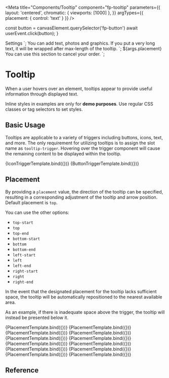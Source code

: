 
<Meta
  title="Components/Tooltip"
  component="fp-tooltip"
  parameters={{
    layout: 'centered',
    chromatic: { viewports: [1000] },
  }}
  argTypes={{
    placement: {
      control: 'text'
    }
  }}
/>

  const button = canvasElement.querySelector('fp-button')
  await userEvent.click(button);
}

<fp-tooltip placement="${ifDefined(args.placement)}">
  <fp-button slot="tooltip-trigger" icon="settings" variant="tertiary" kind="neutral" label="Settings" variant="secondary"></fp-button>
  Settings
</fp-tooltip>`;

<fp-tooltip placement="${ifDefined(args.placement)}">
  <fp-button slot="tooltip-trigger" icon="plus"></fp-button>
  You can add text, photos and graphics. If you put a very long text, it will be wrapped after max-length of the tooltip.
</fp-tooltip>`;

<fp-tooltip placement="${ifDefined(args.placement)}">
  <fp-button slot="tooltip-trigger">${args.placement}</fp-button>
  You can use this section to cancel your order.
</fp-tooltip>`;

# Tooltip

When a user hovers over an element, tooltips appear to provide useful information through displayed text.

<fp-alert variant="warning" icon>Inline styles in examples are only for **demo purposes**. Use regular CSS classes or tag selectors to set styles.</fp-alert>

## Basic Usage

Tooltips are applicable to a variety of triggers including buttons, icons, text, and more.
The only requirement for utilizing tooltips is to assign the slot name as `tooltip-trigger`. Hovering over the trigger component will cause the remaining content to be displayed within the tooltip.

<Canvas>
  <Story name="Usage With Icon Button" play={tooltipOpener}>
    {IconTriggerTemplate.bind({})}
  </Story>
  <Story name="Usage With Button" play={tooltipOpener}>
    {ButtonTriggerTemplate.bind({})}
  </Story>
</Canvas>

## Placement

By providing a `placement` value, the direction of the tooltip can be specified, resulting in a corresponding adjustment of the tooltip and arrow position. Default placement is `top`.

You can use the other options:

* `top-start`
* `top`
* `top-end`
* `bottom-start`
* `bottom`
* `bottom-end`
* `left-start`
* `left`
* `left-end`
* `right-start`
* `right`
* `right-end`

In the event that the designated placement for the tooltip lacks sufficient space, the tooltip will be automatically repositioned to the nearest available area.

As an example, if there is inadequate space above the trigger, the tooltip will instead be presented below it.

<Canvas>
  <Story name="Top-Start Placement"
    args={{ placement: 'top-start' }}
    play={tooltipOpener}>
    {PlacementTemplate.bind({})}
  </Story>
  <Story name="Top Placement"
    args={{ placement: 'top' }}
    play={tooltipOpener}>
    {PlacementTemplate.bind({})}
  </Story>
  <Story name="Top-End Placement"
    args={{ placement: 'top-end' }}
    play={tooltipOpener}>
    {PlacementTemplate.bind({})}
  </Story>
  <Story name="Bottom-Start Placement"
    args={{ placement: 'bottom-start' }}
    play={tooltipOpener}>
    {PlacementTemplate.bind({})}
  </Story>
  <Story name="Bottom Placement"
    args={{ placement: 'bottom' }}
    play={tooltipOpener}>
    {PlacementTemplate.bind({})}
  </Story>
  <Story name="Bottom-End Placement"
    args={{ placement: 'bottom-end' }}
    play={tooltipOpener}>
    {PlacementTemplate.bind({})}
  </Story>
  <Story name="Left-Start Placement"
    args={{ placement: 'left-start' }}
    play={tooltipOpener}>
    {PlacementTemplate.bind({})}
  </Story>
  <Story name="Left Placement"
    args={{ placement: 'left' }}
    play={tooltipOpener}>
    {PlacementTemplate.bind({})}
  </Story>
  <Story name="Left-End Placement"
    args={{ placement: 'left-end' }}
    play={tooltipOpener}>
    {PlacementTemplate.bind({})}
  </Story>
  <Story name="Right-Start Placement"
    args={{ placement: 'right-start' }}
    play={tooltipOpener}>
    {PlacementTemplate.bind({})}
  </Story>
  <Story name="Right Placement"
    args={{ placement: 'right' }}
    play={tooltipOpener}>
    {PlacementTemplate.bind({})}
  </Story>
  <Story name="Right-End Placement"
    args={{ placement: 'right-end' }}
    play={tooltipOpener}>
    {PlacementTemplate.bind({})}
  </Story>
</Canvas>

## Reference

<ArgsTable of="fp-tooltip" />
